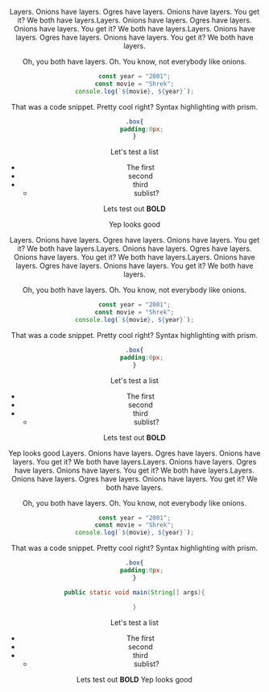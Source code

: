 
<Header 
    date="Jan 18, 2023"
    minRead="2"
    title="DevBlog - This is what a title in my dev blog is going to look like [Updated 2023]"
    fileName="Onions" 
    />

Layers. Onions have layers. Ogres have layers. Onions have layers. You get it? We both have layers.Layers. Onions have layers. Ogres have layers. Onions have layers. 
You get it? We both have layers.Layers. Onions have layers. Ogres have layers. Onions have layers. You get it? We both have layers.

Oh, you both have layers. Oh. You know, not everybody like onions.

```js
const year = "2001";
const movie = "Shrek";
console.log(`${movie}, ${year}`);
```

That was a code snippet.
Pretty cool right? Syntax highlighting with prism.

```css
.box{
    padding:0px;
}
```

Let's test a list 
- The first 
- second
- third
    - sublist?

Lets test out **BOLD**

Yep looks good 

Layers. Onions have layers. Ogres have layers. Onions have layers. You get it? We both have layers.Layers. Onions have layers. Ogres have layers. Onions have layers. 
You get it? We both have layers.Layers. Onions have layers. Ogres have layers. Onions have layers. You get it? We both have layers.

Oh, you both have layers. Oh. You know, not everybody like onions.

```js
const year = "2001";
const movie = "Shrek";
console.log(`${movie}, ${year}`);
```
That was a code snippet.
Pretty cool right? Syntax highlighting with prism.

```css
.box{
    padding:0px;
}
```

Let's test a list 
- The first 
- second
- third
    - sublist?

Lets test out **BOLD**

Yep looks good 
Layers. Onions have layers. Ogres have layers. Onions have layers. You get it? We both have layers.Layers. Onions have layers. Ogres have layers. Onions have layers. 
You get it? We both have layers.Layers. Onions have layers. Ogres have layers. Onions have layers. You get it? We both have layers.

Oh, you both have layers. Oh. You know, not everybody like onions.

```js
const year = "2001";
const movie = "Shrek";
console.log(`${movie}, ${year}`);
```
That was a code snippet.
Pretty cool right? Syntax highlighting with prism.

```css
.box{
    padding:0px;
}
```

```java
public static void main(String[] args){

}
```
Let's test a list 
- The first 
- second
- third
    - sublist?

Lets test out **BOLD**
Yep looks good